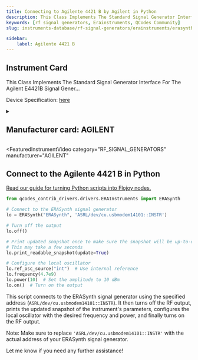```yaml
---
title: Connecting to Agilente 4421 B by Agilent in Python
description: This Class Implements The Standard Signal Generator Interface For The Agilent E4421B Signal Gener...
keywords: [rf signal generators, Erainstruments, QCodes Community] 
slug: instruments-database/rf-signal-generators/erainstruments/erasynth 

sidebar:
    label: Agilente 4421 B 
---
```



## Instrument Card

This Class Implements The Standard Signal Generator Interface For The Agilent E4421B Signal Gener...



Device Specification: [here](https://www.keysight.com/us/en/support/E4421B/esga-series-analog-rf-signal-generator-3-ghz.html#drivers)

<details style={{ marginTop: "15px"}}>
<summary><h2 style={{display:'inline'}}>Manufacturer card: AGILENT</h2></summary>

![AGILENT](https://res.cloudinary.com/dhopxs1y3/image/upload/v1692126006/Instruments/Vendor%20Logos/Agilent.png)

**Keysight Technologies**, or **Keysight**, is an American company that manufactures electronics test and measurement equipment and software

- Headquarters: USA
- Yearly Revenue (millions, USD): 5420
- Vendor Website: [here](https://www.keysight.com/us/en/home.html)

</details>


<FeaturedInstrumentVideo
  category="RF_SIGNAL_GENERATORS"
  manufacturer="AGILENT"
></FeaturedInstrumentVideo>

## Connect to the Agilente 4421 B in Python

[Read our guide for turning Python scripts into Flojoy nodes.](https://docs.flojoy.ai/contribution/blocks/custom-flojoy-block/)


<Tabs>

<TabItem value="Flojoy" label="Flojoy" className="flojoy-instrument-tabs">

<NodeCardCollection category='RF_SIGNAL_GENERATORS' manufacturer='ERAINSTRUMENTS'></NodeCardCollection>

</TabItem>
<TabItem value="QCodes Community" label="QCodes Community">


```python
from qcodes_contrib_drivers.drivers.ERAInstruments import ERASynth

# Connect to the ERASynth signal generator
lo = ERASynth("ERASynth", 'ASRL/dev/cu.usbmodem14101::INSTR')

# Turn off the output
lo.off()

# Print updated snapshot once to make sure the snapshot will be up-to-date
# This may take a few seconds
lo.print_readable_snapshot(update=True)

# Configure the local oscillator
lo.ref_osc_source("int")  # Use internal reference
lo.frequency(4.7e9)
lo.power(10)  # Set the amplitude to 10 dBm
lo.on()  # Turn on the output
```

This script connects to the ERASynth signal generator using the specified address (`ASRL/dev/cu.usbmodem14101::INSTR`). It then turns off the RF output, prints the updated snapshot of the instrument's parameters, configures the local oscillator with the desired frequency and power, and finally turns on the RF output.

Note: Make sure to replace `'ASRL/dev/cu.usbmodem14101::INSTR'` with the actual address of your ERASynth signal generator.

Let me know if you need any further assistance!

</TabItem>
</Tabs>